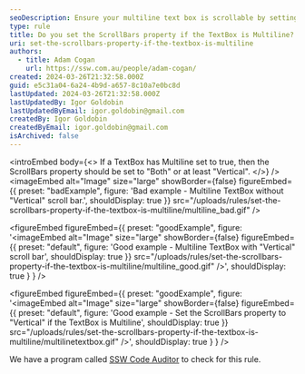 ```yaml
---
seoDescription: Ensure your multiline text box is scrollable by setting the ScrollBars property to "Both" or "Vertical".
type: rule
title: Do you set the ScrollBars property if the TextBox is Multiline?
uri: set-the-scrollbars-property-if-the-textbox-is-multiline
authors:
  - title: Adam Cogan
    url: https://ssw.com.au/people/adam-cogan/
created: 2024-03-26T21:32:58.000Z
guid: e5c31a04-6a24-4b9d-a657-8c10a7e0bc8d
lastUpdated: 2024-03-26T21:32:58.000Z
lastUpdatedBy: Igor Goldobin
lastUpdatedByEmail: igor.goldobin@gmail.com
createdBy: Igor Goldobin
createdByEmail: igor.goldobin@gmail.com
isArchived: false
---
```


<introEmbed
  body={<>
If a TextBox has Multiline set to true, then the ScrollBars property should be set to "Both" or at least "Vertical".
  </>}
/>
<imageEmbed
  alt="Image"
  size="large"
  showBorder={false}
  figureEmbed={{
    preset: "badExample",
    figure: 'Bad example - Multiline TextBox without "Vertical" scroll bar.',
    shouldDisplay: true
  }}
  src="/uploads/rules/set-the-scrollbars-property-if-the-textbox-is-multiline/multiline_bad.gif"
/>

<figureEmbed figureEmbed={{
  preset: "goodExample",
  figure: '<imageEmbed
  alt="Image"
  size="large"
  showBorder={false}
  figureEmbed={{
    preset: "default",
    figure: \'Good example - Multiline TextBox with "Vertical" scroll bar\',
    shouldDisplay: true
  }}
  src="/uploads/rules/set-the-scrollbars-property-if-the-textbox-is-multiline/multiline_good.gif"
/>',
  shouldDisplay: true
} } />


<figureEmbed figureEmbed={{
  preset: "goodExample",
  figure: '<imageEmbed
  alt="Image"
  size="large"
  showBorder={false}
  figureEmbed={{
    preset: "default",
    figure: \'Good example - Set the ScrollBars property to "Vertical" if the TextBox is Multiline\',
    shouldDisplay: true
  }}
  src="/uploads/rules/set-the-scrollbars-property-if-the-textbox-is-multiline/multilinetextbox.gif"
/>',
  shouldDisplay: true
} } />


We have a program called [SSW Code Auditor](https://ssw.com.au/ssw/CodeAuditor/) to check for this rule.
